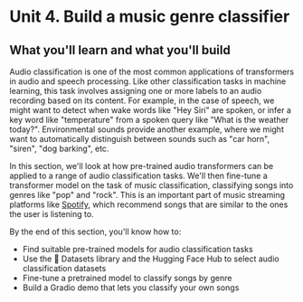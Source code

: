 # Unit 4. Build a music genre classifier

## What you'll learn and what you'll build

Audio classification is one of the most common applications of transformers in audio and speech processing. Like other 
classification tasks in machine learning, this task involves assigning one or more labels to an audio recording based on 
its content. For example, in the case of speech, we might want to detect when wake words like "Hey Siri" are spoken, or
infer a key word like "temperature" from a spoken query like "What is the weather today?". Environmental sounds
provide another example, where we might want to automatically distinguish between sounds such as "car horn", "siren",
"dog barking", etc.

In this section, we'll look at how pre-trained audio transformers can be applied to a range of audio classification tasks.
We'll then fine-tune a transformer model on the task of music classification, classifying songs into genres like "pop" and
"rock". This is an important part of music streaming platforms like [Spotify](https://en.wikipedia.org/wiki/Spotify), which 
recommend songs that are similar to the ones the user is listening to.

By the end of this section, you'll know how to:

* Find suitable pre-trained models for audio classification tasks
* Use the 🤗 Datasets library and the Hugging Face Hub to select audio classification datasets
* Fine-tune a pretrained model to classify songs by genre
* Build a Gradio demo that lets you classify your own songs
